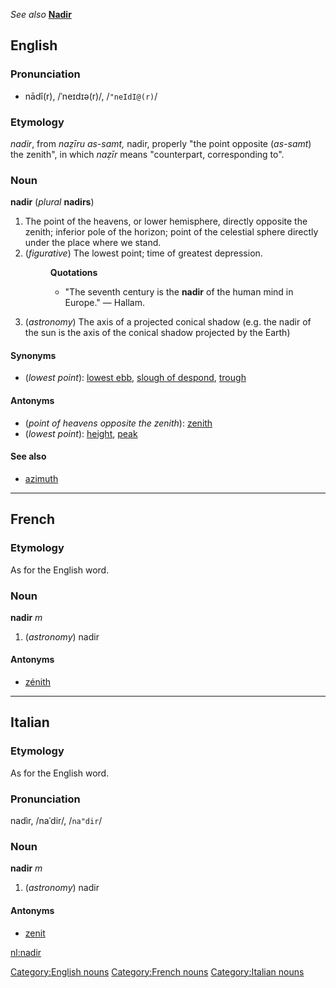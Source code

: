 ''See also'' '''[[Nadir]]'''

==English==
{{wikipedia}}
===Pronunciation===
*nādî(r), /ˈneɪdɪə(r)/, /<tt>"neIdI@(r)</tt>/

===Etymology===
{{ML.}} ''nadir'', from {{Arab.}} 
{{ARchar|[[نظير اسمت|نَظِيرُ السَّمْت]]}} ''naẓīru as-samt,'' nadir, properly "the point opposite 
{{ARchar|[[سمت|السَمْتُ]]}} (''as-samt'') the zenith", in which 
{{ARchar|[[نظير|نَظِير]]}} ''naẓīr'' means "counterpart, corresponding to".

===Noun===
[[Category:English nouns]]
'''nadir''' (''plural'' '''nadirs''')

#The point of the heavens, or lower hemisphere, directly opposite the zenith; inferior pole of the horizon; point of the celestial sphere directly under the place where we stand.
#(''figurative'') The lowest point; time of greatest depression.
#:'''Quotations'''
#:*"The seventh century is the '''nadir''' of the human mind in Europe." &mdash; Hallam.
#(''astronomy'') The axis of a projected conical shadow (e.g. the nadir of the sun is the axis of the conical shadow projected by the Earth)

====Synonyms====
*(''lowest point''): [[lowest ebb]], [[slough of despond]], [[trough]]

====Antonyms====
*(''point of heavens opposite the zenith''): [[zenith]]
*(''lowest point''): [[height]], [[peak]]

====See also====
*[[azimuth]]

----
==French==
===Etymology===
As for the English word.

===Noun===
[[Category:French nouns]]
'''nadir''' ''m''

#(''astronomy'') nadir

====Antonyms====
*[[zénith]]

----
==Italian==
===Etymology===
As for the English word.

===Pronunciation===
nadìr, /naˈdir/, /<tt>na"dir</tt>/

===Noun===
[[Category:Italian nouns]]
'''nadir''' ''m''

#(''astronomy'') nadir

====Antonyms====
*[[zenit]]

[[nl:nadir]]
